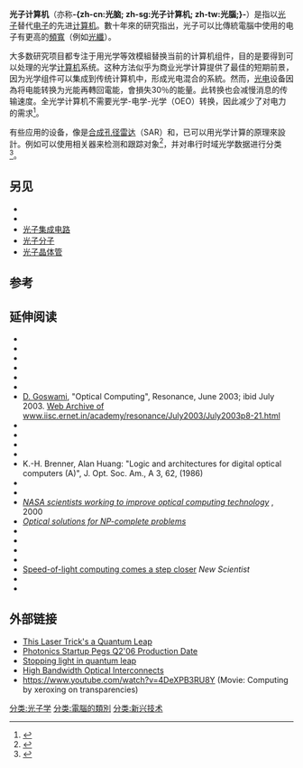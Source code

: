 {{expand english}}
'''光子计算机'''（亦称'''-{zh-cn:光脑; zh-sg:光子计算机; zh-tw:光腦;}-'''）是指以[[光子|光子]]替代[[电子|电子]]的先进[[计算机|计算机]]。數十年來的研究指出，光子可以比傳統電腦中使用的电子有更高的[[頻寬|頻寬]]（例如[[光纖|光纖]]）。

大多数研究项目都专注于用光学等效模組替换当前的计算机组件，目的是要得到可以处理{{le|二进制数据|Binary data}}的光学[[电子计算机|计算机]]系统。这种方法似乎为商业光学计算提供了最佳的短期前景，因为光学组件可以集成到传统计算机中，形成光电混合的系統。然而，[[光电|光电]]设备因為将电能转换为光能再轉回電能，會損失30％的能量。此转换也会减慢消息的传输速度。全光学计算机不需要光学-电学-光学（OEO）转换，因此减少了对电力的需求<ref>{{cite book |first=D.D. |last=Nolte |title=Mind at Light Speed: A New Kind of Intelligence |url=https://books.google.com/books?id=Q9lB-REWP5EC&pg=PA34 |date=2001 |publisher=Simon and Schuster |isbn=978-0-7432-0501-6 |page=34 |access-date=2019-12-10 |archive-date=2017-01-18 |archive-url=https://web.archive.org/web/20170118052900/https://books.google.com/books?id=Q9lB-REWP5EC&pg=PA34 |dead-url=no }}</ref>。

有些应用的设备，像是[[合成孔径雷达|合成孔径雷达]]（SAR）和{{le|光学相关器|Optical correlator}}，已可以用光学计算的原理來設計。例如可以使用相关器来检测和跟踪对象<ref>{{cite book |title=Optical Computing: A Survey for Computer Scientists |chapter=Chapter 3: Optical Image and Signal Processing |last=Feitelson |first=Dror G. |date=1988 |publisher=MIT Press |location=Cambridge, Massachusetts |isbn=978-0-262-06112-4 }}</ref>，并对串行时域光学数据进行分类<ref>{{cite journal |last=Kim |first=S. K. |last2=Goda |first2=K.|last3=Fard |first3=A. M. |last4=Jalali |first4=B.|title= Optical time-domain analog pattern correlator for high-speed real-time image recognition |journal=Optics Letters |volume=36 |issue=2 |pages=220–2 |date=2011 |doi=  10.1364/ol.36.000220|pmid=21263506 |bibcode=2011OptL...36..220K |url=https://semanticscholar.org/paper/a32f6fd548f77c47c869d39a84c6a0015c48a562 }}</ref>。
==另见==
* {{le|线性光学量子计算|Linear optical quantum computing}}
* {{le|光学神经网络|Optical neural network}}
* [[光子集成电路|光子集成电路]]
* [[光子分子|光子分子]]
* [[光子晶体管|光子晶体管]]

== 参考==
{{Reflist | 30em}}

==延伸阅读==
* {{cite book |title=Optical Computing: A Survey for Computer Scientists |last=Feitelson |first=Dror G. |date=1988 |publisher=MIT Press |location=Cambridge, Massachusetts |isbn=978-0-262-06112-4}}
* {{cite book |title=Optical Computer Architectures: The Application of Optical Concepts to Next Generation Computers |url=https://archive.org/details/opticalcomputera0000mcau |last=McAulay |first=Alastair D. |date=1991 |publisher=John Wiley & Sons |location=New York, NY |isbn=978-0-471-63242-9}}
* {{cite journal |author=Ibrahim TA|author2=Amarnath K|author3=Kuo LC|author4=Grover R|author5=Van V|author6=Ho PT |title=Photonic logic NOR gate based on two symmetric microring resonators |journal=Opt Lett |volume=29 |issue=23 |pages=2779–81 |date=2004 |doi=10.1364/OL.29.002779 |pmid=15605503|bibcode=2004OptL...29.2779I}}
* {{cite journal |author=Biancardo M|author2=Bignozzi C|author3=Doyle H|author4=Redmond G |title=A potential and ion switched molecular photonic logic gate |journal=Chem. Commun. |volume=0|issue=31 |pages=3918–20 |date=2005 |doi=10.1039/B507021J |pmid=16075071}}
* {{cite book |editor-first=J. |editor-last=Jahns |editor2-first=S.H. |editor2-last=Lee |title=Optical Computing Hardware: Optical Computing |url=https://books.google.com/books?id=SqCjBQAAQBAJ |date=1993 |publisher=Elsevier Science |isbn=978-1-4832-1844-1 |access-date=2020-12-05 |archive-date=2017-01-18 |archive-url=https://web.archive.org/web/20170118060926/https://books.google.com/books?id=SqCjBQAAQBAJ |dead-url=no }}
* {{cite journal |author=Barros S|author2=Guan S|author3=Alukaidey T |title=An MPP reconfigurable architecture using free-space optical interconnects and Petri net configuring |journal=Journal of System Architecture |volume=43 |issue=6–7 |pages=391–402 |date=1997 |doi=10.1016/S1383-7621(96)00053-7 }}
* [[Debabrata_Goswami|D. Goswami]], "Optical Computing", Resonance, June 2003; ibid July 2003. [https://web.archive.org/web/20071215005609/http://www.iisc.ernet.in/academy/resonance/June2003/June2003p56-71.html Web Archive of www.iisc.ernet.in/academy/resonance/July2003/July2003p8-21.html]
* {{cite journal |author=Main T|author2=Feuerstein RJ|author3=Jordan HF|author4=Heuring VP|author5=Feehrer J|author6=Love CE |title=Implementation of a general-purpose stored-program digital optical computer |journal=Applied Optics |volume=33 |issue=8|pages=1619–28 |date=1994 |doi=10.1364/AO.33.001619 |pmid=20862187|bibcode=1994ApOpt..33.1619M}}
* {{cite book |first=T.S. |last=Guan |first2=S.P.V. |last2=Barros |chapter=Reconfigurable Multi-Behavioural Architecture using Free-Space Optical Communication |title=Proceedings of the IEEE International Workshop on Massively Parallel Processing using Optical Interconnections |publisher=IEEE |date=April 1994 |isbn=978-0-8186-5832-7 |pages=293–305 |doi=10.1109/MPPOI.1994.336615}}
* {{cite book |first=T.S. |last=Guan |first2=S.P.V. |last2=Barros |chapter=Parallel Processor Communications through Free-Space Optics |title=TENCON '94. IEEE Region 10's Ninth Annual International Conference. Theme: Frontiers of Computer Technology |publisher=IEEE |date=August 1994 |isbn=978-0-7803-1862-5 |pages=677–681 |volume=2 |doi=10.1109/TENCON.1994.369219}}
* {{cite book |author=Guha A.|author2=Ramnarayan R.|author3=Derstine M. |chapter=Architectural issues in designing symbolic processors in optics |title=Proceedings of the 14th annual international symposium on Computer architecture (ISCA '87) |publisher=ACM |date=1987 |isbn=978-0-8186-0776-9 |pages=145–151 |doi=10.1145/30350.30367}}
* K.-H. Brenner, Alan Huang: "Logic and architectures for digital optical computers (A)", J. Opt. Soc. Am., A 3, 62, (1986)
* {{cite journal |last=Brenner |first=K.-H. |title=A programmable optical processor based on symbolic substitution |journal=Appl. Opt. |volume=27 |issue=9 |pages=1687–91 |date=1988 |doi=10.1364/AO.27.001687 |pmid=20531637|bibcode=1988ApOpt..27.1687B }}
* {{cite journal |author=Streibl N.|author2=Brenner K.-H.|author3=Huang A.|author4=Jahns J.|author5=Jewell J.L.|author6=Lohmann A.W.|author7=Miller D.A.B.|author8=Murdocca M.J.|author9=Prise M.E.|author10=Sizer II T. |title=Digital Optics |journal=Proc. IEEE |volume=77 |issue=12 |pages=1954–69 |date=1989 |doi=10.1109/5.48834 }}
* ''[https://science.nasa.gov/headlines/y2000/ast28apr_1m.htm NASA scientists working to improve optical computing technology] {{Wayback|url=https://science.nasa.gov/headlines/y2000/ast28apr_1m.htm |date=20090626114124 }}'', 2000
* ''[http://www.tcreate.org/optical Optical solutions for NP-complete problems] {{Wayback|url=http://www.tcreate.org/optical |date=20181125203351 }}''
* {{cite book |first=S. |last=Dolev |first2=T. |last2=Haist |first3=M. |last3=Oltean |title=Optical SuperComputing: First International Workshop, OSC 2008, Vienna, Austria, August 26, 2008, Proceedings |url=https://books.google.com/books?id=G6ZYwjKh_QcC |date=2008 |publisher=Springer |isbn=978-3-540-85672-6 |access-date=2020-12-05 |archive-date=2018-06-25 |archive-url=https://web.archive.org/web/20180625174858/https://books.google.com/books?id=G6ZYwjKh_QcC |dead-url=no }}
* {{cite book |first=S. |last=Dolev |first2=M. |last2=Oltean |title=Optical Supercomputing: Second International Workshop, OSC 2009, Bertinoro, Italy, November 18–20, 2009, Proceedings |url=https://books.google.com/books?id=sl44EkMjcIkC |date=2009 |publisher=Springer |isbn=978-3-642-10441-1 |access-date=2020-12-05 |archive-date=2017-01-18 |archive-url=https://web.archive.org/web/20170118141745/https://books.google.com/books?id=sl44EkMjcIkC |dead-url=no }}
* {{cite book |first=S. |last=Dolev |first2=M. |last2=Oltean |title=Optical Supercomputing: Third International Workshop, OSC 2010, Bertinoro, Italy, November 17–19, 2010, Revised Selected Papers |url=https://books.google.com/books?id=uf65jCXgFvwC |date=2011 |publisher=Springer |isbn=978-3-642-22493-5 |access-date=2020-12-05 |archive-date=2017-01-18 |archive-url=https://web.archive.org/web/20170118143956/https://books.google.com/books?id=uf65jCXgFvwC |dead-url=no }}
* {{cite book |first=S. |last=Dolev |first2=M. |last2=Oltean |title=Optical Supercomputing: 4th International Workshop, OSC 2012, in Memory of H. John Caulfield, Bertinoro, Italy, July 19–21, 2012. Revised Selected Papers |url=https://books.google.com/books?id=Sy-7BQAAQBAJ |date=2013 |publisher=Springer |isbn=978-3-642-38250-5 |access-date=2020-12-05 |archive-date=2017-01-18 |archive-url=https://web.archive.org/web/20170118063102/https://books.google.com/books?id=Sy-7BQAAQBAJ |dead-url=no }}
* [https://web.archive.org/web/20090913002603/http://www.newscientist.com/article/mg19526136.400-speedoflight-computing-comes-a-step-closer.html Speed-of-light computing comes a step closer] ''New Scientist''
* {{cite journal |author= Caulfield H.|author2= Dolev S.|title= Why future supercomputing requires optics| journal= Nature Photonics| volume=4 |issue= 5|pages=261–263 |date=2010 |doi=10.1038/nphoton.2010.94}}
* {{cite journal |author= Cohen E.|author2= Dolev S.|author3=Rosenblit M.| title= All-optical design for inherently energy-conserving reversible gates and circuits| journal= Nature Communications| volume=7 |pages=11424 |date=2016 |doi=10.1038/ncomms11424 | pmid=27113510 | pmc=4853429|bibcode=2016NatCo...711424C}}

==外部链接==
* [https://www.wired.com/news/technology/0,1282,69033,00.html?tw=newsletter_topstories_html This Laser Trick's a Quantum Leap]{{Wayback|url=https://www.wired.com/news/technology/0,1282,69033,00.html?tw=newsletter_topstories_html |date=20060614115223 }}
* [http://www.extremetech.com/article2/0,1558,1779951,00.asp Photonics Startup Pegs Q2'06 Production Date]{{Wayback|url=http://www.extremetech.com/article2/0,1558,1779951,00.asp |date=20110607192605 }}
* [http://www.physorg.com/news6123.html Stopping light in quantum leap]{{Wayback|url=http://www.physorg.com/news6123.html |date=20111111223717 }}
* [http://www.physorg.com/news199470370.html High Bandwidth Optical Interconnects]{{Wayback|url=http://www.physorg.com/news199470370.html |date=20110918023106 }}
* [https://www.youtube.com/watch?v=4DeXPB3RU8Y https://www.youtube.com/watch?v=4DeXPB3RU8Y]{{Wayback|url=https://www.youtube.com/watch?v=4DeXPB3RU8Y |date=20190810225944 }} (Movie: Computing by xeroxing on transparencies)

{{新兴技术}}

[[分类:光子学|分类:光子学]]
[[分类:電腦的類別|分类:電腦的類別]]
[[分类:新兴技术|分类:新兴技术]]